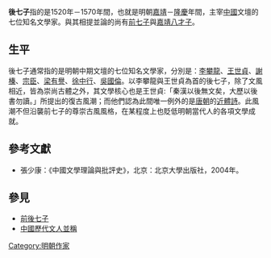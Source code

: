 '''後七子'''指的是1520年－1570年間，也就是明朝[[嘉靖|嘉靖]]－[[隆庆_(明朝)|隆慶]]年間，主宰[[中國|中國]]文壇的七位知名文學家。與其相提並論的尚有[[前七子|前七子]]與[[嘉靖八才子|嘉靖八才子]]。
==生平==
後七子通常指的是明朝中期文壇的七位知名文學家，分別是：[[李攀龍|李攀龍]]、[[王世貞|王世貞]]、[[謝榛|謝榛]]、[[宗臣|宗臣]]、[[梁有譽|梁有譽]]、[[徐中行|徐中行]]、[[吳國倫|吳國倫]]。以李攀龍與王世貞為首的後七子，除了文風相近，皆為崇尚古體之外，其文學核心也是王世貞:「秦漢以後無文矣，大歷以後書勿讀。」所提出的復古風潮；而他們認為此間唯一例外的是[[唐朝|唐朝]]的[[近體詩|近體詩]]。此風潮不但沿襲前七子的尊崇古風風格，在某程度上也貶低明朝當代人的各項文學成就。

==參考文獻==
*張少康：《中國文學理論與批評史》，北京：北京大學出版社，2004年。

==參見==
*[[前後七子|前後七子]]
*[[中國歷代文人並稱|中國歷代文人並稱]]

{{明朝后七子}}


[[Category:明朝作家|Category:明朝作家]]